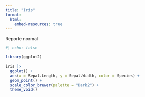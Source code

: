 ```yaml
---
title: "Iris"
format:
  html:
    embed-resources: true
---
```


Reporte normal

```r
#| echo: false

library(ggplot2)

iris |> 
  ggplot() +
  aes(x = Sepal.Length, y = Sepal.Width, color = Species) +
  geom_point() +
  scale_color_brewer(palette = "Dark2") +
  theme_void()
```

